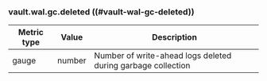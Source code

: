 ### vault.wal.gc.deleted ((#vault-wal-gc-deleted))

Metric type | Value   | Description
----------- | ------- | -----------
gauge       | number  | Number of write-ahead logs deleted during garbage collection